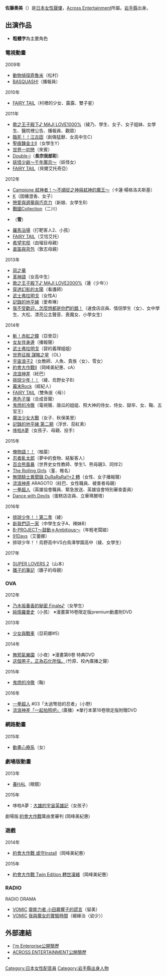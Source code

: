 {{not|佐藤聰美}}
{{藝人
|姓名 = 佐藤奏美
|類型 = 配音員
|圖片 = 
|圖片尺寸 = 
|圖片簡介 = 
|原名 = 
|外文名 = 
|外文 = 日文
|羅馬拼音 = 
|英文名 = 
|暱稱 = 
|其他藝名 = 
|國籍 = 
|民族 = 
|籍貫 = 
|出生日期 = 7月16日
|出生地點 = {{JPN}}[[岩手縣|岩手縣]]
|逝世日期 = 
|逝世地點 = 
|職業 = 
|三圍 = 
|教育程度 = 
|宗教信仰 =
|配偶 = 
|兒女 = 
|父母 = 
|出身地 = 
|出道作 = 
|代表作   = 
|出道日期 = 
|活躍年代 = 
|唱片公司 = 
|經紀公司 = [[Across_Entertainment|Across Entertainment]]
|網站 = 
|相關團體 = 
}}
{{Japanese|japanese=佐藤 奏美|kana=さとう かなみ|romaji=Satō Kanami}}
'''佐藤奏美'''（{{bd||7月16日|catIdx=Satō Kanami}}）是[[日本|日本]][[女性|女性]][[聲優|聲優]]，[[Across_Entertainment|Across Entertainment]]所屬。[[岩手縣|岩手縣]]出身。

== 出演作品 ==
*'''粗體字'''為主要角色
=== 電視動畫 ===

;2009年
* [[動物偵探奇魯米|動物偵探奇魯米]]（松村）
* [[BASQUASH!|BASQUASH!]]（播報員）

;2010年
* [[FAIRY_TAIL|FAIRY TAIL]]（村裡的少女、露露、雙子星）

;2011年
* [[歌之王子殿下|歌之王子殿下♪ MAJI LOVE1000%]]（綾乃、學生、女子、女子姐妹、女學生、醫院裡公告、播報員、觀眾）
* [[臨死！！江古田|臨死！！江古田]]（創傷猛獸、女高中生C）
* [[聖痕鍊金士|聖痕鍊金士II]]（女學生Y）
* [[世界一初戀|世界一初戀]]（來賓）
* [[Double-j|Double-j]]（'''長宗我部彩'''）
* [[妖怪少爺|妖怪少爺～千年魔京～]]（妖怪女）
* [[FAIRY_TAIL|FAIRY TAIL]]（貝爾艾托奇亞）

;2012年
* [[Campione_弒神者！|Campione 弒神者！～不順從之神與弒神的魔王～]]（卡蓮·楊格洛夫斯基）
* [[K_(動畫)|K]]（因幡澄香、女子）
* [[戀愛與選舉與巧克力|戀愛與選舉與巧克力]]（新娘、女學生B）
* [[戰國Collection|戰國Collection]]（二川）
* {{lang|ja|ちいさなおじさん}}（'''雪'''）
* [[羅馬浴場_(漫畫)|羅馬浴場]]（打靶客人2、小孩）
* [[FAIRY_TAIL|FAIRY TAIL]]（艾恰艾托）
* [[希望宅邸|希望宅邸]]（由瑠目母親）
* [[直笛與背包|直笛與背包]]（敦志母親）

;2013年
* [[惡之華_(2009年漫畫)|惡之華]]
* [[革神語|革神語]]（女高中生）
* [[歌之王子殿下|歌之王子殿下♪ MAJI LOVE2000%]]（蓮〈少年〉）
* [[穿透幻影的太陽|穿透幻影的太陽]]（看護師）
* [[武士弗拉明戈|武士弗拉明戈]]（女性A）
* [[記錄的地平線|記錄的地平線]]（愛希琳）
* [[我不受歡迎，怎麼想都是你們的錯！|我不受歡迎，怎麼想都是你們的錯！]]（速食店店員、情侶學生〈女〉、女中學生、大松、漂亮公主聲音、喪魔女、小學女生）

;2014年
* [[斬！赤紅之瞳|斬！赤紅之瞳]]（亞里亞）
* [[女友伴身邊|女友伴身邊]]（播報聲）
* [[武士弗拉明戈|武士弗拉明戈]]（碧的義理姐姐）
* [[世界征服_謀略之星|世界征服 謀略之星]]（OL）
* [[宇宙浪子|宇宙浪子2]]（女教師、人魚、貴族〈女〉、雪女）
* [[約會大作戰|約會大作戰Ⅱ]]（岡峰美紀惠、cA）
* [[流浪神差|流浪神差]]（紝巴）
* [[排球少年！！|排球少年！！]]（綾、烏野女子B）
* [[幕末Rock|幕末Rock]]（經紀人）
* [[FAIRY_TAIL|FAIRY TAIL]]（雙魚座〈母〉）
* [[黑色子彈|黑色子彈]]（合成音聲）
* [[鬼燈的冷徹|鬼燈的冷徹]]（電視聲、唐瓜的姐姐、照大神的侍女、侍女、獄卒、女、鞠、五官王）
* [[魔法少女大戰|魔法少女大戰]]（女子、秋保美里）
* [[記錄的地平線|記錄的地平線 第二期]]（浮世、茄紅素）
* [[哆啦A夢|哆啦A夢]]（女孩子、母親、投手）

;2015年
* [[俺物語！！|俺物語！！]]（柚葉）
* [[忍者亂太郎|忍者亂太郎]]（夢中的食物、結髮客人）
* [[百合熊風暴|百合熊風暴]]（世界史女性教師、學生1、熊母親3、同伴2）
* [[The_Rolling_Girls|The Rolling Girls]]（堇、椎名）
* [[無頭騎士異聞錄_DuRaRaRa!!|無頭騎士異聞錄 DuRaRaRa!!×2 轉]]（女性、女子播報聲）
* [[流浪神差|流浪神差]] ARAGOTO（紝巴、女性職員、被害者母親）
* [[一拳超人|一拳超人]]（英雄協會職員、緊急放送、英雄協會特別審查委員）
* [[Dance_with_Devils|Dance with Devils]]（蛋糕店店員、立華瑪爾塔）

;2016年
* [[排球少年！！|排球少年！！第二季]]（綾）<!--2015年10月3日起播-->
* [[我們這一家|新我們這一家]]（中學生女子A、辣妹B）<!--2015年10月6日起播-->
* [[B-PROJECT|B-PROJECT〜鼓動＊Ambitious〜]]（年輕老闆娘）
* [[91Days|91Days]]（艾蕾娜）
* 排球少年！！烏野高中VS白鳥澤學園高中（綾、女學生）

;2017年
* [[SUPER_LOVERS_2|SUPER LOVERS 2]]（山本）
* [[雛子的筆記|雛子的筆記]]（雛子的母親）

=== OVA ===
;2012年
* [[乃木坂春香的秘密|乃木坂春香的秘密 Finale♪]]（女學生）
* [[純情羅曼史|純情羅曼史]]（小孩）<!--12月20日-->※漫畫第16卷限定版premium動畫附DVD
;2013年
* [[少女與戰車|少女與戰車]]（亞莉娜#5）
;2014年
* [[無邪氣樂園|無邪氣樂園]]（小夜）※漫畫第6卷 特典DVD
* [[这個男子，正為石化所惱。|这個男子，正為石化所惱。]]（竹原、校內廣播之聲）
;2015年
* [[鬼燈的冷徹|鬼燈的冷徹]]（鞠）
;2016年
* [[一拳超人|一拳超人]] #03「太過彆扭的忍者」（小野）
* [[流浪神差|流浪神差「一起拍照吧」]]（廣播）※單行本第16卷限定版附贈DVD

=== 網路動畫 ===
;2015年
* [[漫畫心療系|動畫心療系]]（女）

=== 劇場版動畫 ===
;2013年
* [[春HAL|春HAL]]（眼鏡）
;2015年
* 哆啦A夢：[[大雄的宇宙英雄記|大雄的宇宙英雄記]]（女孩子）
劇場版:[[約會大作戰|約會大作戰]]萬由里審判 (岡峰美紀惠)

=== 遊戲 ===
;2014年
* [[約會大作戰|約會大作戰 或守Install]]（岡峰美紀惠）
;2015年
* [[約會大作戰|約會大作戰 Twin Edition 轉世凜緒]]（岡峰美紀惠）

=== RADIO ===
;RADIO DRAMA
* [[VOMIC|VOMIC]] [[靈能力者_小田霧響子的謊言|靈能力者 小田霧響子的謊言]]（留美）
* [[VOMIC|VOMIC]] [[我與魔女的實驗時間|我與魔女的實驗時間]]（綴緣治〈幼少〉）

== 外部連結 ==
* [https://web.archive.org/web/20130710072355/http://www.imenterprise.jp/data.php?id=69&sid=9eb937a5c1a3233a616bfb4678629478 I'm Enterprise公開簡歷]{{ja}}
* [https://web.archive.org/web/20140305083356/http://across-ent.com/profile/sk.php ACROSS ENTERTAINMENT公開簡歷]{{ja}}
* {{Twitter|kanamin0716|佐藤奏美}}{{ja}}

{{DEFAULTSORT:Satō Kanami}}
[[Category:日本女性配音員|Category:日本女性配音員]]
[[Category:岩手縣出身人物|Category:岩手縣出身人物]]